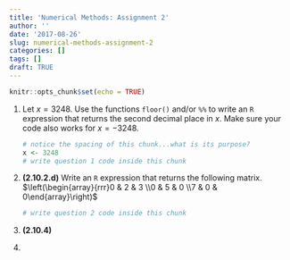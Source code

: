 ```yaml
---
title: 'Numerical Methods: Assignment 2'
author: ''
date: '2017-08-26'
slug: numerical-methods-assignment-2
categories: []
tags: []
draft: TRUE
---
```


```r
knitr::opts_chunk$set(echo = TRUE)
```

1.  Let $x=3248$. Use the functions `floor()` and/or `%%` to write an `R` expression that returns the second decimal place in $x$. Make sure your code also works for $x = -3248$.

    ```r
    # notice the spacing of this chunk...what is its purpose? 
    x <- 3248
    # write question 1 code inside this chunk
    
    ```

2.  **(2.10.2.d)** Write an `R` expression that returns the following matrix.  
$\left(\begin{array}{rrr}0 & 2 & 3 \\0 & 5 & 0 \\7 & 0 & 0\end{array}\right)$

    ```r
    # write question 2 code inside this chunk
    ```

3.  **(2.10.4)**

4.  